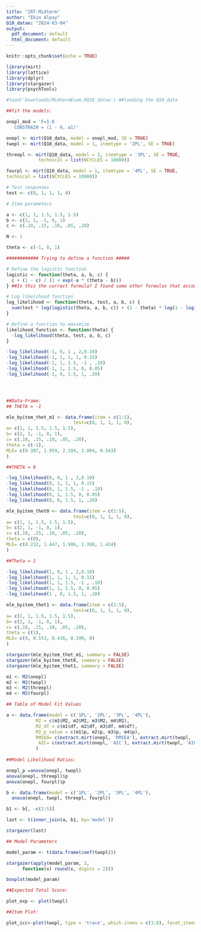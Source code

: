 ```yaml
---
title: "IRT-Midterm"
author: "Ekin Alpay"
Q10_datae: "2024-03-04"
output:
  pdf_document: default
  html_document: default
---
```


```r
knitr::opts_chunk$set(echo = TRUE)

library(mirt)
library(lattice)
library(dplyr)
library(stargazer)
library(psychTools)

#load('Downloads/MidtermExam.RQ10_dataa') ##loading the Q10_data 

```


```r

##fit the models: 

onepl_mod = 'F=1-8
   CONSTRAIN = (1 - 8, a1)'

onepl <- mirt(Q10_data, model = onepl_mod, SE = TRUE)
twopl <- mirt(Q10_data, model = 1, itemtype = '2PL', SE = TRUE)

threepl <- mirt(Q10_data, model = 1, itemtype = '3PL', SE = TRUE, 
            technical = list(NCYCLES = 10000))

fourpl <- mirt(Q10_data, model = 1, itemtype = '4PL', SE = TRUE,
technical = list(NCYCLES = 10000))

```


```r

# Test responses
test <- c(0, 1, 1, 1, 0)

# Item parameters 

a <- c(1, 1, 1.5, 1.5, 1.5)
b <- c(2, 1, -1, 0, 1)
c <- c(.10, .15, .10, .05, .20)

N <- 1

theta <- c(-1, 0, 1) 

############ Trying to define a function #####

# Define the logistic function
logistic <- function(theta, a, b, c) {
  c + (1 - c) / (1 + exp(-a * (theta - b)))
} ##Is this the correct formula? I found some other formulas that account for the test answer right here. 

# Log likelihood function
log_likelihood <- function(theta, test, a, b, c) {
  sum(test * log(logistic(theta, a, b, c)) + (1 - theta) * log(1 - logistic(theta, a, b, c)))
}

# Define a function to maximize
likelihood_function <- function(theta) {
  -log_likelihood(theta, test, a, b, c)
}

-log_likelihood(-1, 0, 1 , 2,0.10)
-log_likelihood(-1, 1, 1, 1, 0.15)
-log_likelihood(-1, 1, 1.5, -1 , .10)
-log_likelihood(-1, 1, 1.5, 0, 0.05)
-log_likelihood(-1, 0, 1.5, 1, .20)




##Data-Frame:
## THETA = -1 

mle_byitem_thet_m1 <- data.frame(item = c(1:5),
                         test=c(0, 1, 1, 1, 0),
a= c(1, 1, 1.5, 1.5, 1.5),
b= c(2, 1, -1, 0, 1),
c= c(.10, .15, .10, .05, .20),
theta = c(-1),
MLE= c(0.307, 1.959, 2.194, 2.004, 0.543)
)

##THETA = 0

-log_likelihood(0, 0, 1 , 2,0.10)
-log_likelihood(0, 1, 1, 1, 0.15)
-log_likelihood(0, 1, 1.5, -1 , .10)
-log_likelihood(0, 1, 1.5, 0, 0.05)
-log_likelihood(0, 0, 1.5, 1, .20)

mle_byitem_thet0 <- data.frame(item = c(1:5),
                         test=c(0, 1, 1, 1, 0),
a= c(1, 1, 1.5, 1.5, 1.5),
b= c(2, 1, -1, 0, 1),
c= c(.10, .15, .10, .05, .20),
theta = c(0),
MLE= c(0.232, 1.447, 1.986, 1.388, 1.424)
)

##Theta = 1 

-log_likelihood(1, 0, 1 , 2,0.10)
-log_likelihood(1, 1, 1, 1, 0.15)
-log_likelihood(1, 1, 1.5, -1 , .10)
-log_likelihood(1, 1, 1.5, 0, 0.05)
-log_likelihood(1 , 0, 1.5, 1, .20)

mle_byitem_thet1 <- data.frame(item = c(1:5),
                         test=c(0, 1, 1, 1, 0),
a= c(1, 1, 1.5, 1.5, 1.5),
b= c(2, 1, -1, 0, 1),
c= c(.10, .15, .10, .05, .20),
theta = c(1),
MLE= c(0, 0.553, 0.436, 0.190, 0)
)

stargazer(mle_byitem_thet_m1, summary = FALSE)
stargazer(mle_byitem_thet0, summary = FALSE)
stargazer(mle_byitem_thet1, summary = FALSE)

```


```r
m1 <- M2(onepl)
m2 <- M2(twopl)
m3 <- M2(threepl)
m4 <- M2(fourpl)

## Table of Model Fit Values

a <- data.frame(model = c('1PL', '2PL', '3PL', '4PL'),
           M2 = c(m1$M2, m2$M2, m3$M2, m4$M2),
           M2_df = c(m1$df, m2$df, m3$df, m4$df),
           M2_p_value = c(m1$p, m2$p, m3$p, m4$p),
           RMSEA= c(extract.mirt(onepl, 'RMSEA'), extract.mirt(twopl, 'RMSEA'), extract.mirt(threepl, 'RMSEA'), extract.mirt(fourpl, 'RMSEA')), 
            AIC= c(extract.mirt(onepl, 'AIC'), extract.mirt(twopl, 'AIC'), extract.mirt(threepl, 'AIC'), extract.mirt(fourpl, 'AIC'))
           )
                   
##Model Likelihood Ratios:

onepl_p =anova(onepl, twopl)
anova(onepl, threepl)$p
anova(onepl, fourpl)$p

b <- data.frame(model = c('1PL', '2PL', '3PL', '4PL'),
  anova(onepl, twopl, threepl, fourpl))

b1 <- b[, -c(2:5)]

last <- t(inner_join(a, b1, by='model'))

stargazer(last)

## Model Parameters

model_param <- t(data.frame(coef(twopl)))

stargazer(apply(model_param, 2, 
      function(x) round(x, digits = 2)))

boxplot(model_param)

##Expected Total Score:

plot_exp <- plot(twopl)

##Item Plot: 

plot_icc<-plot(twopl, type = 'trace', which.items = c(1:8), facet_items = FALSE)

```


